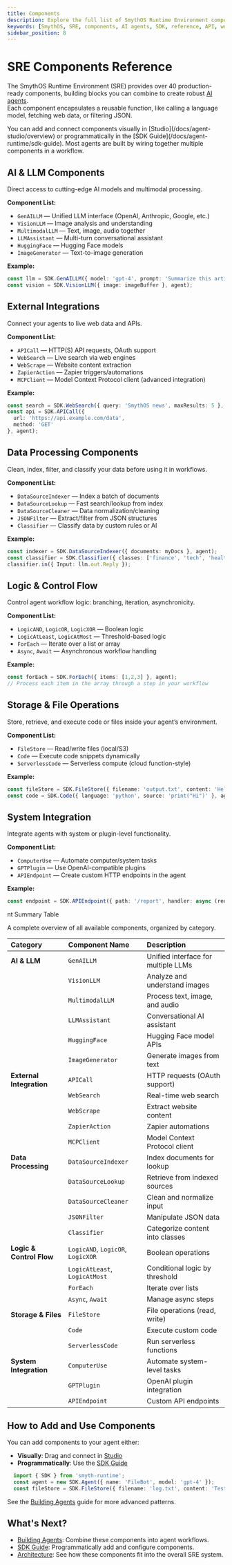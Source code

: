 ```yaml
---
title: Components
description: Explore the full list of SmythOS Runtime Environment components available for building AI agents, organized by category, with examples.
keywords: [SmythOS, SRE, components, AI agents, SDK, reference, API, workflow]
sidebar_position: 8
---
```


# SRE Components Reference

The SmythOS Runtime Environment (SRE) provides over 40 production-ready components, building blocks you can combine to create robust [AI agents](/docs/agent-runtime/building-agents).  
Each component encapsulates a reusable function, like calling a language model, fetching web data, or filtering JSON.

<InfoCallout title="How to use components">
You can add and connect components visually in [Studio](/docs/agent-studio/overview) or programmatically in the [SDK Guide](/docs/agent-runtime/sdk-guide).  
Most agents are built by wiring together multiple components in a workflow.
</InfoCallout>

<Spacer size="md" />

## AI & LLM Components

Direct access to cutting-edge AI models and multimodal processing.

**Component List:**

- `GenAILLM` — Unified LLM interface (OpenAI, Anthropic, Google, etc.)
- `VisionLLM` — Image analysis and understanding
- `MultimodalLLM` — Text, image, audio together
- `LLMAssistant` — Multi-turn conversational assistant
- `HuggingFace` — Hugging Face models
- `ImageGenerator` — Text-to-image generation

**Example:**  
```typescript
const llm = SDK.GenAILLM({ model: 'gpt-4', prompt: 'Summarize this article' }, agent);
const vision = SDK.VisionLLM({ image: imageBuffer }, agent);
```

<Spacer size="md" />

## External Integrations

Connect your agents to live web data and APIs.

**Component List:**

- `APICall` — HTTP(S) API requests, OAuth support
- `WebSearch` — Live search via web engines
- `WebScrape` — Website content extraction
- `ZapierAction` — Zapier triggers/automations
- `MCPClient` — Model Context Protocol client (advanced integration)

**Example:**  
```typescript
const search = SDK.WebSearch({ query: 'SmythOS news', maxResults: 5 }, agent);
const api = SDK.APICall({
  url: 'https://api.example.com/data',
  method: 'GET'
}, agent);
```

<Spacer size="md" />

## Data Processing Components

Clean, index, filter, and classify your data before using it in workflows.

**Component List:**

- `DataSourceIndexer` — Index a batch of documents
- `DataSourceLookup` — Fast search/lookup from index
- `DataSourceCleaner` — Data normalization/cleaning
- `JSONFilter` — Extract/filter from JSON structures
- `Classifier` — Classify data by custom rules or AI

**Example:**  
```typescript
const indexer = SDK.DataSourceIndexer({ documents: myDocs }, agent);
const classifier = SDK.Classifier({ classes: ['finance', 'tech', 'health'] }, agent);
classifier.in({ Input: llm.out.Reply });
```

<Spacer size="md" />

## Logic & Control Flow

Control agent workflow logic: branching, iteration, asynchronicity.

**Component List:**

- `LogicAND`, `LogicOR`, `LogicXOR` — Boolean logic
- `LogicAtLeast`, `LogicAtMost` — Threshold-based logic
- `ForEach` — Iterate over a list or array
- `Async`, `Await` — Asynchronous workflow handling

**Example:**  
```typescript
const forEach = SDK.ForEach({ items: [1,2,3] }, agent);
// Process each item in the array through a step in your workflow
```

<Spacer size="md" />


## Storage & File Operations

Store, retrieve, and execute code or files inside your agent’s environment.

**Component List:**

- `FileStore` — Read/write files (local/S3)
- `Code` — Execute code snippets dynamically
- `ServerlessCode` — Serverless compute (cloud function-style)

**Example:**  
```typescript
const fileStore = SDK.FileStore({ filename: 'output.txt', content: 'Hello world' }, agent);
const code = SDK.Code({ language: 'python', source: 'print("Hi")' }, agent);
```

<Spacer size="md" />


## System Integration

Integrate agents with system or plugin-level functionality.

**Component List:**

- `ComputerUse` — Automate computer/system tasks
- `GPTPlugin` — Use OpenAI-compatible plugins
- `APIEndpoint` — Create custom HTTP endpoints in the agent

**Example:**  
```typescript
const endpoint = SDK.APIEndpoint({ path: '/report', handler: async (req) => ({ ok: true }) }, agent);
```

<Spacer size="md" />

nt Summary Table

A complete overview of all available components, organized by category.

| Category                 | Component Name                | Description                                |
| :----------------------- | :---------------------------- | :------------------------------------------ |
| **AI & LLM**             | `GenAILLM`                    | Unified interface for multiple LLMs         |
|                          | `VisionLLM`                   | Analyze and understand images               |
|                          | `MultimodalLLM`               | Process text, image, and audio              |
|                          | `LLMAssistant`                | Conversational AI assistant                 |
|                          | `HuggingFace`                 | Hugging Face model APIs                     |
|                          | `ImageGenerator`              | Generate images from text                   |
| **External Integration** | `APICall`                     | HTTP requests (OAuth support)               |
|                          | `WebSearch`                   | Real-time web search                        |
|                          | `WebScrape`                   | Extract website content                     |
|                          | `ZapierAction`                | Zapier automations                          |
|                          | `MCPClient`                   | Model Context Protocol client               |
| **Data Processing**      | `DataSourceIndexer`           | Index documents for lookup                  |
|                          | `DataSourceLookup`            | Retrieve from indexed sources               |
|                          | `DataSourceCleaner`           | Clean and normalize input                   |
|                          | `JSONFilter`                  | Manipulate JSON data                        |
|                          | `Classifier`                  | Categorize content into classes             |
| **Logic & Control Flow** | `LogicAND`, `LogicOR`, `LogicXOR` | Boolean operations                    |
|                          | `LogicAtLeast`, `LogicAtMost` | Conditional logic by threshold              |
|                          | `ForEach`                     | Iterate over lists                          |
|                          | `Async`, `Await`              | Manage async steps                          |
| **Storage & Files**      | `FileStore`                   | File operations (read, write)               |
|                          | `Code`                        | Execute custom code                         |
|                          | `ServerlessCode`              | Run serverless functions                    |
| **System Integration**   | `ComputerUse`                 | Automate system-level tasks                 |
|                          | `GPTPlugin`                   | OpenAI plugin integration                   |
|                          | `APIEndpoint`                 | Custom API endpoints                        |

<Spacer size="md" />

## How to Add and Use Components

You can add components to your agent either:

- **Visually**: Drag and connect in [Studio](/docs/agent-studio/overview)
- **Programmatically**: Use the [SDK Guide](/docs/agent-runtime/sdk-guide)  
```typescript
  import { SDK } from 'smyth-runtime';
  const agent = new SDK.Agent({ name: 'FileBot', model: 'gpt-4' });
  const fileStore = SDK.FileStore({ filename: 'log.txt', content: 'Test' }, agent);
 ```

See the [Building Agents](/docs/agent-runtime/building-agents) guide for more advanced patterns.

<Spacer size="md" />

## What's Next?

- [Building Agents](/docs/agent-runtime/building-agents): Combine these components into agent workflows.
- [SDK Guide](/docs/agent-runtime/sdk-guide): Programmatically add and configure components.
- [Architecture](/docs/agent-runtime/architecture): See how these components fit into the overall SRE system.
